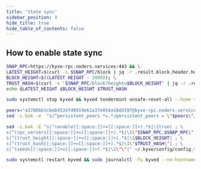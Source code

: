```yaml
---
title: 'State sync'
sidebar_position: 4
hide_title: true
hide_table_of_contents: false
---
```



<PageTitle
  iconUrl="img/kyve-icon.svg"
  title="State sync"
  chainId="kyve-1"
  version="v2.1.0"
/>

## How to enable state sync

```bash
SNAP_RPC=https://kyve-rpc.noders.services:443 && \
LATEST_HEIGHT=$(curl -s $SNAP_RPC/block | jq -r .result.block.header.height); \
BLOCK_HEIGHT=$((LATEST_HEIGHT - 2000)); \
TRUST_HASH=$(curl -s "$SNAP_RPC/block?height=$BLOCK_HEIGHT" | jq -r .result.block_id.hash) && \
echo $LATEST_HEIGHT $BLOCK_HEIGHT $TRUST_HASH
```

```bash
sudo systemctl stop kyved && kyved tendermint unsafe-reset-all --home ~/.kyve --keep-addr-book
```

```bash
peers="a3780bb3c6eb953dfd0019e61a37e054a18dd197@kyve-rpc.noders.services:11056"
sed -i.bak -e  "s/^persistent_peers *=.*/persistent_peers = \"$peers\"/" ~/.kyve/config/config.toml
```

```bash
sed -i.bak -E "s|^(enable[[:space:]]+=[[:space:]]+).*$|\1true| ; \
s|^(rpc_servers[[:space:]]+=[[:space:]]+).*$|\1\"$SNAP_RPC,$SNAP_RPC\"| ; \
s|^(trust_height[[:space:]]+=[[:space:]]+).*$|\1$BLOCK_HEIGHT| ; \
s|^(trust_hash[[:space:]]+=[[:space:]]+).*$|\1\"$TRUST_HASH\"| ; \
s|^(seeds[[:space:]]+=[[:space:]]+).*$|\1\"\"|" ~/.kyve/config/config.toml
```

```bash
sudo systemctl restart kyved && sudo journalctl -fu kyved --no-hostname -o cat
```
